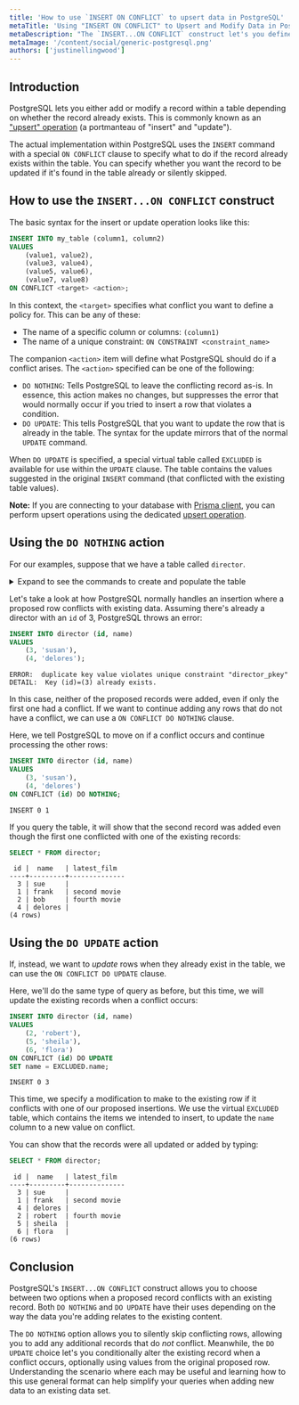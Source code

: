 ```yaml
---
title: 'How to use `INSERT ON CONFLICT` to upsert data in PostgreSQL'
metaTitle: 'Using "INSERT ON CONFLICT" to Upsert and Modify Data in PostgreSQL'
metaDescription: "The `INSERT...ON CONFLICT` construct let's you define what PostgreSQL should do if a row you are inserting conflicts with an existing row. This enables 'upsert' operations which insert records or update them on conflict."
metaImage: '/content/social/generic-postgresql.png'
authors: ['justinellingwood']
---
```


## Introduction

PostgreSQL lets you either add or modify a record within a table depending on whether the record already exists.  This is commonly known as an ["upsert" operation](/intro/database-glossary#upsert) (a portmanteau of "insert" and "update").

The actual implementation within PostgreSQL uses the `INSERT` command with a special `ON CONFLICT` clause to specify what to do if the record already exists within the table.  You can specify whether you want the record to be updated if it's found in the table already or silently skipped.

## How to use the `INSERT...ON CONFLICT` construct

The basic syntax for the insert or update operation looks like this:

```sql
INSERT INTO my_table (column1, column2)
VALUES
    (value1, value2),
    (value3, value4),
    (value5, value6),
    (value7, value8)
ON CONFLICT <target> <action>;
```

In this context, the `<target>` specifies what conflict you want to define a policy for.  This can be any of these:

* The name of a specific column or columns: `(column1)`
* The name of a unique constraint: `ON CONSTRAINT <constraint_name>`

The companion `<action>` item will define what PostgreSQL should do if a conflict arises.  The `<action>` specified can be one of the following:

* `DO NOTHING`: Tells PostgreSQL to leave the conflicting record as-is.  In essence, this action makes no changes, but suppresses the error that would normally occur if you tried to insert a row that violates a condition.
* `DO UPDATE`: This tells PostgreSQL that you want to update the row that is already in the table.  The syntax for the update mirrors that of the normal `UPDATE` command.

When `DO UPDATE` is specified, a special virtual table called `EXCLUDED` is available for use within the `UPDATE` clause.  The table contains the values suggested in the original `INSERT` command (that conflicted with the existing table values).


**Note:** If you are connecting to your database with [Prisma client](https://www.prisma.io/docs/reference/tools-and-interfaces/prisma-client), you can perform upsert operations using the dedicated [upsert operation](https://www.prisma.io/docs/reference/tools-and-interfaces/prisma-client/crud#upsert).

## Using the `DO NOTHING` action

For our examples, suppose that we have a table called `director`.

<details><summary>Expand to see the commands to create and populate the table</summary>

```sql
CREATE TABLE director (
    id SERIAL PRIMARY KEY,
    name TEXT NOT NULL,
    latest_film TEXT
);

INSERT INTO director (name)
VALUES
    ('frank'),
    ('bob'),
    ('sue');
```

</details>

Let's take a look at how PostgreSQL normally handles an insertion where a proposed row conflicts with existing data.  Assuming there's already a director with an `id` of 3, PostgreSQL throws an error:

```sql
INSERT INTO director (id, name)
VALUES
    (3, 'susan'),
    (4, 'delores');
```
```
ERROR:  duplicate key value violates unique constraint "director_pkey"
DETAIL:  Key (id)=(3) already exists.
```

In this case, neither of the proposed records were added, even if only the first one had a conflict.  If we want to continue adding any rows that do not have a conflict, we can use a `ON CONFLICT DO NOTHING` clause.

Here, we tell PostgreSQL to move on if a conflict occurs and continue processing the other rows:

```sql
INSERT INTO director (id, name)
VALUES
    (3, 'susan'),
    (4, 'delores')
ON CONFLICT (id) DO NOTHING;
```
```
INSERT 0 1
```

If you query the table, it will show that the second record was added even though the first one conflicted with one of the existing records:

```sql
SELECT * FROM director;
```
```
 id |  name   | latest_film
----+---------+--------------
  3 | sue     |
  1 | frank   | second movie
  2 | bob     | fourth movie
  4 | delores |
(4 rows)
```

## Using the `DO UPDATE` action

If, instead, we want to _update_ rows when they already exist in the table, we can use the `ON CONFLICT DO UPDATE` clause.

Here, we'll do the same type of query as before, but this time, we will update the existing records when a conflict occurs:

```sql
INSERT INTO director (id, name)
VALUES
    (2, 'robert'),
    (5, 'sheila'),
    (6, 'flora')
ON CONFLICT (id) DO UPDATE
SET name = EXCLUDED.name;
```
```
INSERT 0 3
```

This time, we specify a modification to make to the existing row if it conflicts with one of our proposed insertions.  We use the virtual `EXCLUDED` table, which contains the items we intended to insert, to update the `name` column to a new value on conflict.

You can show that the records were all updated or added by typing:

```sql
SELECT * FROM director;
```
```
 id |  name   | latest_film
----+---------+--------------
  3 | sue     |
  1 | frank   | second movie
  4 | delores |
  2 | robert  | fourth movie
  5 | sheila  |
  6 | flora   |
(6 rows)
```

## Conclusion

PostgreSQL's `INSERT...ON CONFLICT` construct allows you to choose between two options when a proposed record conflicts with an existing record.  Both `DO NOTHING` and `DO UPDATE` have their uses depending on the way the data you're adding relates to the existing content.

The `DO NOTHING` option allows you to silently skip conflicting rows, allowing you to add any additional records that do _not_ conflict.  Meanwhile, the `DO UPDATE` choice let's you conditionally alter the existing record when a conflict occurs, optionally using values from the original proposed row.  Understanding the scenario where each may be useful and learning how to this use general format can help simplify your queries when adding new data to an existing data set.
